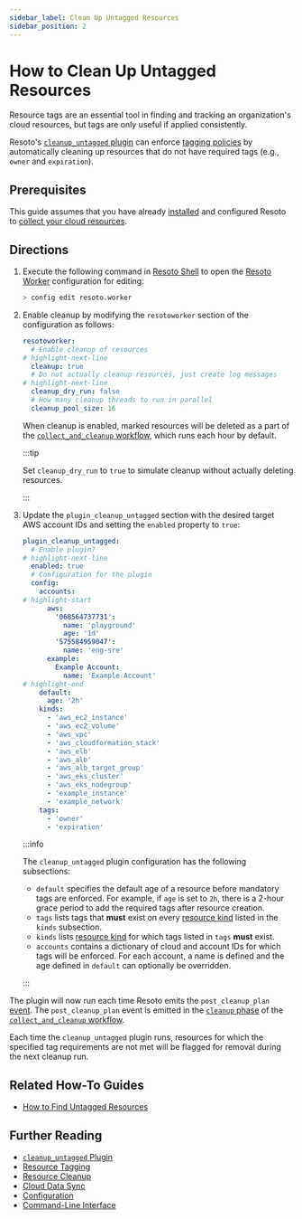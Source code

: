 ```yaml
---
sidebar_label: Clean Up Untagged Resources
sidebar_position: 2
---
```


# How to Clean Up Untagged Resources

Resource tags are an essential tool in finding and tracking an organization's cloud resources, but tags are only useful if applied consistently.

Resoto's [`cleanup_untagged` plugin](../../reference/components/plugins/cleanup_untagged.mdx) can enforce [tagging policies](/blog/effective-cloud-management-tagging-policies) by automatically cleaning up resources that do not have required tags (e.g., `owner` and `expiration`).

## Prerequisites

This guide assumes that you have already [installed](../../getting-started/install-resoto/index.mdx) and configured Resoto to [collect your cloud resources](../../getting-started/configure-resoto/index.mdx).

## Directions

1. Execute the following command in [Resoto Shell](../../reference/components/shell.mdx) to open the [Resoto Worker](../../reference/components/worker.mdx) configuration for editing:

   ```bash
   > config edit resoto.worker
   ```

2. Enable cleanup by modifying the `resotoworker` section of the configuration as follows:

   ```yaml
   resotoworker:
     # Enable cleanup of resources
   # highlight-next-line
     cleanup: true
     # Do not actually cleanup resources, just create log messages
   # highlight-next-line
     cleanup_dry_run: false
     # How many cleanup threads to run in parallel
     cleanup_pool_size: 16
   ```

   When cleanup is enabled, marked resources will be deleted as a part of the [`collect_and_cleanup` workflow](../../reference/workflows/index.mdx#collect_and_cleanup-workflow), which runs each hour by default.

   :::tip

   Set `cleanup_dry_run` to `true` to simulate cleanup without actually deleting resources.

   :::

3. Update the `plugin_cleanup_untagged` section with the desired target AWS account IDs and setting the `enabled` property to `true`:

   ```yaml title="cleanup_untagged plugin configuration"
   plugin_cleanup_untagged:
     # Enable plugin?
   # highlight-next-line
     enabled: true
     # Configuration for the plugin
     config:
       accounts:
   # highlight-start
         aws:
           '068564737731':
             name: 'playground'
             age: '1d'
           '575584959047':
             name: 'eng-sre'
         example:
           Example Account:
             name: 'Example Account'
   # highlight-end
       default:
         age: '2h'
       kinds:
         - 'aws_ec2_instance'
         - 'aws_ec2_volume'
         - 'aws_vpc'
         - 'aws_cloudformation_stack'
         - 'aws_elb'
         - 'aws_alb'
         - 'aws_alb_target_group'
         - 'aws_eks_cluster'
         - 'aws_eks_nodegroup'
         - 'example_instance'
         - 'example_network'
       tags:
         - 'owner'
         - 'expiration'
   ```

   :::info

   The `cleanup_untagged` plugin configuration has the following subsections:

   - `default` specifies the default age of a resource before mandatory tags are enforced. For example, if `age` is set to `2h`, there is a 2-hour grace period to add the required tags after resource creation.
   - `tags` lists tags that **must** exist on every [resource kind](../../concepts/asset-inventory-graph/index.mdx#resource-kinds) listed in the `kinds` subsection.
   - `kinds` lists [resource kind](../../concepts/asset-inventory-graph/index.mdx#resource-kinds) for which tags listed in `tags` **must** exist.
   - `accounts` contains a dictionary of cloud and account IDs for which tags will be enforced. For each account, a name is defined and the age defined in `default` can optionally be overridden.

   :::

The plugin will now run each time Resoto emits the `post_cleanup_plan` [event](../../reference/events/index.mdx). The `post_cleanup_plan` event is emitted in the [`cleanup` phase](../../reference/workflows/index.mdx#cleanup) of the [`collect_and_cleanup` workflow](../../reference/workflows/index.mdx#collect_and_cleanup-workflow).

Each time the `cleanup_untagged` plugin runs, resources for which the specified tag requirements are not met will be flagged for removal during the next cleanup run.

## Related How-To Guides

- [How to Find Untagged Resources](../search/find-untagged-resources.mdx)

## Further Reading

- [`cleanup_untagged` Plugin](../../reference/components/plugins/cleanup_untagged.mdx)
- [Resource Tagging](../../concepts/resource-management/tagging.mdx)
- [Resource Cleanup](../../concepts/resource-management/cleanup.mdx)
- [Cloud Data Sync](../../concepts/cloud-data-sync/index.mdx)
- [Configuration](../../reference/configuration/index.mdx)
- [Command-Line Interface](../../reference/cli/index.mdx)
